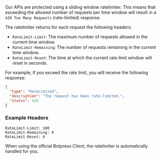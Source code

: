 Our APIs are protected using a sliding window ratelimiter. This means that exceeding the allowed number of requests per time window will result in a `429 Too Many Requests` (rate-limited) response.

The ratelimiter returns for each request the following headers:

- `RateLimit-Limit`: The maximum number of requests allowed in the current time window.
- `RateLimit-Remaining`: The number of requests remaining in the current time window.
- `RateLimit-Reset`: The time at which the current rate limit window will reset in seconds.

For example, if you exceed the rate limit, you will receive the following response:

```json
{
  "type": "RateLimited",
  "description": "The request has been rate-limited.",
  "status": 429
}
```

### Example Headers

```http
RateLimit-Limit: 100
RateLimit-Remaining: 9
RateLimit-Reset: 6
```

When using the official Botpress Client, the ratelimiter is automatically handled for you.
